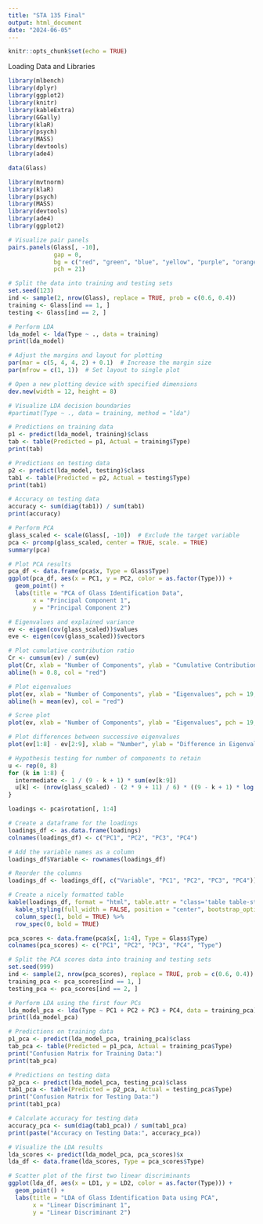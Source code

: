 ```yaml
---
title: "STA 135 Final"
output: html_document
date: "2024-06-05"
---
```


```r
knitr::opts_chunk$set(echo = TRUE)
```

Loading Data and Libraries
```r
library(mlbench)
library(dplyr)
library(ggplot2)
library(knitr)
library(kableExtra)
library(GGally)
library(klaR)
library(psych)
library(MASS)
library(devtools)
library(ade4)

data(Glass)
```


```r
library(mvtnorm)
library(klaR)
library(psych)
library(MASS)
library(devtools)
library(ade4)
library(ggplot2)

# Visualize pair panels
pairs.panels(Glass[, -10],
             gap = 0,
             bg = c("red", "green", "blue", "yellow", "purple", "orange", "brown")[Glass$Type],
             pch = 21)

# Split the data into training and testing sets
set.seed(123)
ind <- sample(2, nrow(Glass), replace = TRUE, prob = c(0.6, 0.4))
training <- Glass[ind == 1, ]
testing <- Glass[ind == 2, ]

# Perform LDA
lda_model <- lda(Type ~ ., data = training)
print(lda_model)

# Adjust the margins and layout for plotting
par(mar = c(5, 4, 4, 2) + 0.1)  # Increase the margin size
par(mfrow = c(1, 1))  # Set layout to single plot

# Open a new plotting device with specified dimensions
dev.new(width = 12, height = 8)

# Visualize LDA decision boundaries
#partimat(Type ~ ., data = training, method = "lda")

# Predictions on training data
p1 <- predict(lda_model, training)$class
tab <- table(Predicted = p1, Actual = training$Type)
print(tab)

# Predictions on testing data
p2 <- predict(lda_model, testing)$class
tab1 <- table(Predicted = p2, Actual = testing$Type)
print(tab1)

# Accuracy on testing data
accuracy <- sum(diag(tab1)) / sum(tab1)
print(accuracy)

# Perform PCA
glass_scaled <- scale(Glass[, -10])  # Exclude the target variable
pca <- prcomp(glass_scaled, center = TRUE, scale. = TRUE)
summary(pca)

# Plot PCA results
pca_df <- data.frame(pca$x, Type = Glass$Type)
ggplot(pca_df, aes(x = PC1, y = PC2, color = as.factor(Type))) +
  geom_point() +
  labs(title = "PCA of Glass Identification Data",
       x = "Principal Component 1",
       y = "Principal Component 2")

# Eigenvalues and explained variance
ev <- eigen(cov(glass_scaled))$values
eve <- eigen(cov(glass_scaled))$vectors

# Plot cumulative contribution ratio
Cr <- cumsum(ev) / sum(ev)
plot(Cr, xlab = "Number of Components", ylab = "Cumulative Contribution Ratio", pch = 19, col = "blue")
abline(h = 0.8, col = "red")

# Plot eigenvalues
plot(ev, xlab = "Number of Components", ylab = "Eigenvalues", pch = 19, col = "blue")
abline(h = mean(ev), col = "red")

# Scree plot
plot(ev, xlab = "Number of Components", ylab = "Eigenvalues", pch = 19, col = "blue")

# Plot differences between successive eigenvalues
plot(ev[1:8] - ev[2:9], xlab = "Number", ylab = "Difference in Eigenvalues", pch = 19, col = "blue")

# Hypothesis testing for number of components to retain
u <- rep(0, 8)
for (k in 1:8) {
  intermediate <- 1 / (9 - k + 1) * sum(ev[k:9])
  u[k] <- (nrow(glass_scaled) - (2 * 9 + 11) / 6) * ((9 - k + 1) * log(intermediate) - sum(log(ev[k:9])))
}


```


```r
loadings <- pca$rotation[, 1:4]

# Create a dataframe for the loadings
loadings_df <- as.data.frame(loadings)
colnames(loadings_df) <- c("PC1", "PC2", "PC3", "PC4")

# Add the variable names as a column
loadings_df$Variable <- rownames(loadings_df)

# Reorder the columns
loadings_df <- loadings_df[, c("Variable", "PC1", "PC2", "PC3", "PC4")]

# Create a nicely formatted table
kable(loadings_df, format = "html", table.attr = "class='table table-striped'") %>%
  kable_styling(full_width = FALSE, position = "center", bootstrap_options = c("striped", "hover", "condensed", "responsive")) %>%
  column_spec(1, bold = TRUE) %>%
  row_spec(0, bold = TRUE)
```

```r
pca_scores <- data.frame(pca$x[, 1:4], Type = Glass$Type)
colnames(pca_scores) <- c("PC1", "PC2", "PC3", "PC4", "Type")

# Split the PCA scores data into training and testing sets
set.seed(999)
ind <- sample(2, nrow(pca_scores), replace = TRUE, prob = c(0.6, 0.4))
training_pca <- pca_scores[ind == 1, ]
testing_pca <- pca_scores[ind == 2, ]

# Perform LDA using the first four PCs
lda_model_pca <- lda(Type ~ PC1 + PC2 + PC3 + PC4, data = training_pca)
print(lda_model_pca)

# Predictions on training data
p1_pca <- predict(lda_model_pca, training_pca)$class
tab_pca <- table(Predicted = p1_pca, Actual = training_pca$Type)
print("Confusion Matrix for Training Data:")
print(tab_pca)

# Predictions on testing data
p2_pca <- predict(lda_model_pca, testing_pca)$class
tab1_pca <- table(Predicted = p2_pca, Actual = testing_pca$Type)
print("Confusion Matrix for Testing Data:")
print(tab1_pca)

# Calculate accuracy for testing data
accuracy_pca <- sum(diag(tab1_pca)) / sum(tab1_pca)
print(paste("Accuracy on Testing Data:", accuracy_pca))

# Visualize the LDA results
lda_scores <- predict(lda_model_pca, pca_scores)$x
lda_df <- data.frame(lda_scores, Type = pca_scores$Type)

# Scatter plot of the first two linear discriminants
ggplot(lda_df, aes(x = LD1, y = LD2, color = as.factor(Type))) +
  geom_point() +
  labs(title = "LDA of Glass Identification Data using PCA",
       x = "Linear Discriminant 1",
       y = "Linear Discriminant 2")
```
















